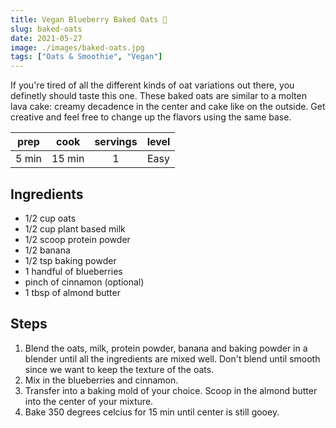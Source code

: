 ```yaml
---
title: Vegan Blueberry Baked Oats 🥣
slug: baked-oats
date: 2021-05-27
image: ./images/baked-oats.jpg
tags: ["Oats & Smoothie", "Vegan"]
---
```


<StyledParagraph>If you're tired of all the different kinds of oat variations out there, you definetly should taste this one. These baked oats are similar to a molten lava cake: creamy decadence in the center and cake like on the outside. Get creative and feel free to change up the flavors using the same base.</StyledParagraph>

| prep | cook | servings | level |
| :--: | :--: | :------: | :---: |
| 5 min | 15 min |  1  | Easy  |

## Ingredients

- <ListItem>1/2 cup oats</ListItem>
- <ListItem>1/2 cup plant based milk</ListItem>
- <ListItem>1/2 scoop protein powder</ListItem>
- <ListItem>1/2 banana</ListItem>
- <ListItem>1/2 tsp baking powder</ListItem>
- <ListItem>1 handful of blueberries</ListItem>
- <ListItem>pinch of cinnamon (optional)</ListItem>
- <ListItem>1 tbsp of almond butter</ListItem>

## Steps 
1. Blend the oats, milk, protein powder, banana and baking powder in a blender until all the ingredients are mixed well. Don't blend until smooth since we want to keep the texture of the oats. 
2. Mix in the blueberries and cinnamon. 
3. Transfer into a baking mold of your choice. Scoop in the almond butter into the center of your mixture. 
4. Bake 350 degrees celcius for 15 min until center is still gooey.

